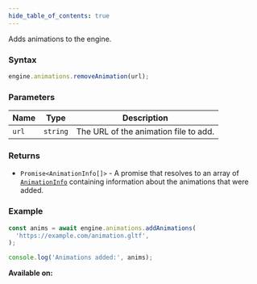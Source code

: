 ```yaml
---
hide_table_of_contents: true
---
```



Adds animations to the engine.

### Syntax

```js
engine.animations.removeAnimation(url);
```

### Parameters

| Name  | Type     | Description                           |
| ----- | -------- | ------------------------------------- |
| `url` | `string` | The URL of the animation file to add. |

### Returns

- `Promise<AnimationInfo[]>` - A promise that resolves to an array of [`AnimationInfo`](/sdk/types/AnimationInfo) containing information about the animations that were added.

### Example

```js
const anims = await engine.animations.addAnimations(
  'https://example.com/animation.gltf',
);

console.log('Animations added:', anims);
```

**Available on:** <ClientTag />
